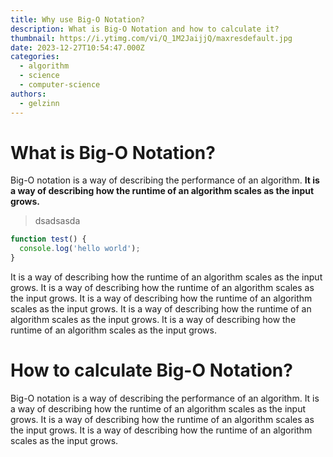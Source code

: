 ```yaml
---
title: Why use Big-O Notation?
description: What is Big-O Notation and how to calculate it?
thumbnail: https://i.ytimg.com/vi/Q_1M2JaijjQ/maxresdefault.jpg
date: 2023-12-27T10:54:47.000Z
categories:
  - algorithm
  - science
  - computer-science
authors:
  - gelzinn
---
```


# What is Big-O Notation?

Big-O notation is a way of describing the performance of an algorithm. **It is a way of describing how the runtime of an algorithm scales as the input grows.**

> dsadsasda

```js
function test() {
  console.log('hello world');
}
```

It is a way of describing how the runtime of an algorithm scales as the input grows. It is a way of describing how the runtime of an algorithm scales as the input grows. It is a way of describing how the runtime of an algorithm scales as the input grows. It is a way of describing how the runtime of an algorithm scales as the input grows. It is a way of describing how the runtime of an algorithm scales as the input grows.

# How to calculate Big-O Notation?

Big-O notation is a way of describing the performance of an algorithm. It is a way of describing how the runtime of an algorithm scales as the input grows. It is a way of describing how the runtime of an algorithm scales as the input grows. It is a way of describing how the runtime of an algorithm scales as the input grows.
